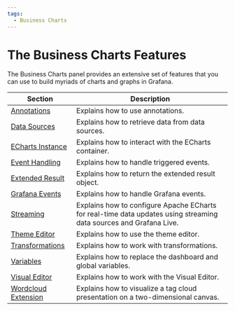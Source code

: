 ```yaml
---
tags:
  - Business Charts
---
```


# The Business Charts Features

The Business Charts panel provides an extensive set of features that you can use to build myriads of charts and graphs in Grafana.

| Section                               | Description                                                                                                        |
| ------------------------------------- | ------------------------------------------------------------------------------------------------------------------ |
| [Annotations](../annotations)         | Explains how to use annotations.                                                                                   |
| [Data Sources](../datasources)        | Explains how to retrieve data from data sources.                                                                   |
| [ECharts Instance](../instance)       | Explains how to interact with the ECharts container.                                                               |
| [Event Handling](../events)           | Explains how to handle triggered events.                                                                           |
| [Extended Result](../extended)        | Explains how to return the extended result object.                                                                 |
| [Grafana Events](../eventbus)         | Explains how to handle Grafana events.                                                                             |
| [Streaming](../streaming)             | Explains how to configure Apache ECharts for real-time data updates using streaming data sources and Grafana Live. |
| [Theme Editor](../theme)              | Explains how to use the theme editor.                                                                              |
| [Transformations](../transformations) | Explains how to work with transformations.                                                                         |
| [Variables](../variables)             | Explains how to replace the dashboard and global variables.                                                        |
| [Visual Editor](../visualeditor)      | Explains how to work with the Visual Editor.                                                                       |
| [Wordcloud Extension](../wordcloud)   | Explains how to visualize a tag cloud presentation on a two-dimensional canvas.                                    |
